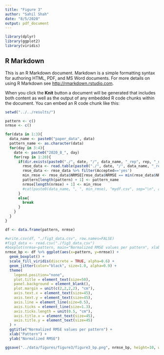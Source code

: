 ```yaml
---
title: "Figure 3"
author: "Sahil Shah"
date: "8/5/2020"
output: pdf_document
---
```


```r
library(dplyr)
library(ggplot2)
library(viridis)
```

## R Markdown

This is an R Markdown document. Markdown is a simple formatting syntax for authoring HTML, PDF, and MS Word documents. For more details on using R Markdown see <http://rmarkdown.rstudio.com>.

When you click the **Knit** button a document will be generated that includes both content as well as the output of any embedded R code chunks within the document. You can embed an R code chunk like this:

```r

setwd("../../results/")

pattern <- c()
nrmse <- c()

for(data in 1:3){
  data_name <- paste0("paper_data", data)
  pattern_name <- as.character(data)
  for(day in 3:4){
    date <- paste0("2020_8_", day)
    for(rep in 1:20){
      if(dir.exists(paste0("./", date, "/", data_name, "_rep", rep, "_nmut10/final/"))){
        rmse_data <- read.table(paste0("./", date, "/", data_name, "_rep", rep, "_nmut10/final/rmse_data.tsv"), header=TRUE)
        rmse_data <- rmse_data %>% filter(Accepted=='yes')
        min_rmse <- rmse_data$NRMSE[rmse_data$NRMSE == min(rmse_data$NRMSE)]
        pattern[length(pattern) + 1] <- pattern_name
        nrmse[length(nrmse) + 1] <- min_rmse
        #cat(paste0(data_name, ", ", min_rmse), "mydf.csv", sep="\n", append=TRUE)
      }
      else{
        break
      }
    }
  }
}

df <- data.frame(pattern, nrmse)

#write.csv(df, "./fig3_data.csv", row.names=FALSE)
#fig3_data <- read.csv("./fig3_data.csv")
#boxplot(nrmse~pattern, main="Normalized RMSE values per pattern", xlab="Pattern", ylab="Normalized RMSE")
nrmse_bp <- df %>% ggplot(aes(x=pattern, y=nrmse)) + 
  geom_boxplot() +
  scale_fill_viridis(discrete = TRUE, alpha=0.6) +
  geom_jitter(color="black", size=1.0, alpha=0.9) +
  theme(
    legend.position="none",
    plot.title = element_text(size=50),
    panel.background = element_blank(),
    plot.margin = unit(c(2,2,2,2), "cm"), 
    axis.text.x = element_text(size=45), 
    axis.text.y = element_text(size=45), 
    axis.line = element_line(size=0.5), 
    axis.ticks = element_line(size=1.3), 
    axis.ticks.length = unit(0.5, "cm"),
    axis.title.x = element_text(size=45), 
    axis.title.y = element_text(size=45)
  ) +
  ggtitle("Normalized RMSE values per pattern") +
  xlab("Pattern") +
  ylab("Normalized RMSE")

ggsave("../data/figures/figure3/figure3_bp.png", nrmse_bp, height=10, width=20, limitsize=FALSE)


```

